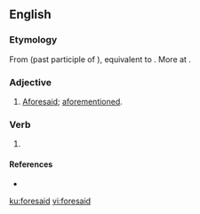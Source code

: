 ==English==

===Etymology===
From {{etyl|enm|en}} {{m|enm|foresaid}} (past participle of {{m|enm|foresayen}}), equivalent to {{prefix|fore|said|lang=en}}. More at {{l|en|foresay}}.

===Adjective===
{{en-adj|-}}
# {{lb|en|rare}} [[aforesaid|Aforesaid]]; [[aforementioned]].

===Verb===
{{head|en|verb form}}

# {{en-past of|foresay|lang=en}}

====References====
* {{R:OED2}}

[[ku:foresaid]]
[[vi:foresaid]]